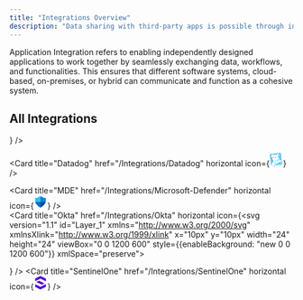 ```yaml
---
title: "Integrations Overview"
description: "Data sharing with third-party apps is possible through integrations."
---
```


Application Integration refers to enabling independently designed applications to work together by seamlessly exchanging data, workflows, and functionalities. This ensures that different software systems, cloud-based, on-premises, or hybrid can communicate and function as a cohesive system.

## All Integrations

<CardGroup cols={3}>
  <Card title="Cisco AMP" href="/Integrations/cisco-AMP" horizontal icon={<svg width="24px" height="24px" viewBox="0 0 24 24" role="img" xmlns="http://www.w3.org/2000/svg"><path d="M16.331 18.171V17.06l-.022.01c-.25.121-.522.19-.801.203a1.186 1.186 0 0 1-.806-.237 1.038 1.038 0 0 1-.352-.498 1.21 1.21 0 0 1-.023-.667c.052-.225.178-.426.357-.569.16-.134.355-.218.562-.242a1.85 1.85 0 0 1 1.061.198l.024.013v-1.117l-.051-.014a2.862 2.862 0 0 0-1.011-.132 2.34 2.34 0 0 0-.903.206c-.287.132-.54.327-.739.571a2.221 2.221 0 0 0-.04 2.705c.295.378.709.645 1.175.756.491.12 1.006.102 1.487-.052l.082-.023m-10.995 0V17.06l-.022.01c-.25.121-.522.19-.801.203a1.183 1.183 0 0 1-.806-.237 1.03 1.03 0 0 1-.351-.498 1.202 1.202 0 0 1-.024-.667c.052-.225.177-.426.357-.569.16-.134.355-.218.562-.242a1.85 1.85 0 0 1 1.061.198l.024.013v-1.117l-.051-.014a2.862 2.862 0 0 0-1.011-.132 2.344 2.344 0 0 0-.903.206 2.08 2.08 0 0 0-.74.571 2.224 2.224 0 0 0-.041 2.705 2.11 2.11 0 0 0 1.176.756c.491.12 1.005.102 1.487-.052l.083-.023m3.924-.922-.004.957.07.012c.22.041.441.069.664.085.195.019.391.022.587.012.187-.014.372-.049.551-.104.21-.06.405-.163.571-.305a1.16 1.16 0 0 0 .333-.478 1.31 1.31 0 0 0-.007-.96 1.068 1.068 0 0 0-.298-.414 1.261 1.261 0 0 0-.438-.255l-.722-.268a.388.388 0 0 1-.197-.188.245.245 0 0 1 .008-.219.382.382 0 0 1 .154-.142.798.798 0 0 1 .257-.074c.153-.022.308-.021.46.005.18.02.358.051.533.096l.038.008v-.883l-.069-.015a4.749 4.749 0 0 0-.543-.097 2.844 2.844 0 0 0-.714-.003c-.3.027-.585.143-.821.33-.16.126-.281.293-.351.484-.104.29-.105.608 0 .899.054.145.14.274.252.381.097.093.207.173.327.236.157.084.324.149.497.195.057.017.114.035.17.054l.085.031.024.01c.084.03.162.078.226.14.045.042.08.094.101.151a.325.325 0 0 1 .001.161.339.339 0 0 1-.166.198.856.856 0 0 1-.275.086 2.032 2.032 0 0 1-.427.021 5.208 5.208 0 0 1-.557-.074 9.195 9.195 0 0 1-.287-.067l-.033-.006zm-2.475.995h1.05v-4.167h-1.05v4.167zm12.162-2.936a1.095 1.095 0 0 1 1.541.158 1.094 1.094 0 0 1-.157 1.541l-.017.014a1.096 1.096 0 0 1-1.367-1.713m-1.525.854a2.193 2.193 0 0 0 2.666 2.107 2.139 2.139 0 0 0 .701-3.937 2.207 2.207 0 0 0-3.367 1.83m5.539-5.434a.52.52 0 0 0 1.039 0V9.573a.52.52 0 0 0-1.039 0v1.155m-2.844 0a.522.522 0 0 0 1.041 0V8.139a.521.521 0 0 0-1.04 0v2.589m-2.887 1.043a.521.521 0 0 0 1.039 0V6.17a.52.52 0 0 0-1.039 0v5.601m-2.838-1.043a.521.521 0 0 0 1.04 0V8.139a.52.52 0 0 0-1.039 0v2.589m-2.9 0a.522.522 0 0 0 1.039 0V9.573a.52.52 0 0 0-1.039 0v1.155m-2.87 0a.52.52 0 0 0 1.039 0V8.139a.52.52 0 0 0-1.039 0v2.589m-2.887 1.043a.52.52 0 0 0 1.039 0V6.17a.52.52 0 0 0-1.039 0v5.601m-2.861-1.043a.522.522 0 0 0 1.04 0V8.139a.52.52 0 0 0-1.039 0v2.589m-2.877 0a.521.521 0 0 0 1.039 0V9.573a.52.52 0 0 0-1.039 0v1.155"/></svg>} />

<Card title="Datadog" href="/Integrations/Datadog" horizontal icon={<svg xmlns="http://www.w3.org/2000/svg" width="24" height="24" viewBox="0 0 24 24"><path fill="#59c7f9" d="m19.57 17.04l-1.997-1.316l-1.665 2.782l-1.937-.567l-1.706 2.604l.087.82l9.274-1.71l-.538-5.794zm-8.649-2.498l1.488-.204c.241.108.409.15.697.223c.45.117.97.23 1.741-.16c.18-.088.553-.43.704-.625l6.096-1.106l.622 7.527l-10.444 1.882zm11.325-2.712l-.602.115L20.488 0L.789 2.285l2.427 19.693l2.306-.334c-.184-.263-.471-.581-.96-.989c-.68-.564-.44-1.522-.039-2.127c.53-1.022 3.26-2.322 3.106-3.956c-.056-.594-.15-1.368-.702-1.898c-.02.22.017.432.017.432s-.227-.289-.34-.683c-.112-.15-.2-.199-.319-.4c-.085.233-.073.503-.073.503s-.186-.437-.216-.807c-.11.166-.137.48-.137.48s-.241-.69-.186-1.062c-.11-.323-.436-.965-.343-2.424c.6.421 1.924.321 2.44-.439c.171-.251.288-.939-.086-2.293c-.24-.868-.835-2.16-1.066-2.651l-.028.02c.122.395.374 1.223.47 1.625c.293 1.218.372 1.642.234 2.204c-.116.488-.397.808-1.107 1.165c-.71.358-1.653-.514-1.713-.562c-.69-.55-1.224-1.447-1.284-1.883c-.062-.477.275-.763.445-1.153c-.243.07-.514.192-.514.192s.323-.334.722-.624c.165-.109.262-.178.436-.323a10 10 0 0 0-.456.003s.42-.227.855-.392c-.318-.014-.623-.003-.623-.003s.937-.419 1.678-.727c.509-.208 1.006-.147 1.286.257c.367.53.752.817 1.569.996c.501-.223.653-.337 1.284-.509c.554-.61.99-.688.99-.688s-.216.198-.274.51c.314-.249.66-.455.66-.455s-.134.164-.259.426l.03.043c.366-.22.797-.394.797-.394s-.123.156-.268.358c.277-.002.838.012 1.056.037c1.285.028 1.552-1.374 2.045-1.55c.618-.22.894-.353 1.947.68c.903.888 1.609 2.477 1.259 2.833c-.294.295-.874-.115-1.516-.916a3.5 3.5 0 0 1-.716-1.562a1.53 1.53 0 0 0-.497-.85s.23.51.23.96c0 .246.03 1.165.424 1.68c-.039.076-.057.374-.1.43c-.458-.554-1.443-.95-1.604-1.067c.544.445 1.793 1.468 2.273 2.449c.453.927.186 1.777.416 1.997c.065.063.976 1.197 1.15 1.767c.306.994.019 2.038-.381 2.685l-1.117.174c-.163-.045-.273-.068-.42-.153c.08-.143.241-.5.243-.572l-.063-.111c-.348.492-.93.97-1.414 1.245c-.633.359-1.363.304-1.838.156c-1.348-.415-2.623-1.327-2.93-1.566c0 0-.01.191.048.234c.34.383 1.119 1.077 1.872 1.56l-1.605.177l.759 5.908c-.337.048-.39.071-.757.124c-.325-1.147-.946-1.895-1.624-2.332c-.599-.384-1.424-.47-2.214-.314l-.05.059a2.85 2.85 0 0 1 1.863.444c.654.413 1.181 1.481 1.375 2.124c.248.822.42 1.7-.248 2.632c-.476.662-1.864 1.028-2.986.237c.3.481.705.876 1.25.95c.809.11 1.577-.03 2.106-.574c.452-.464.69-1.434.628-2.456l.714-.104l.258 1.834l11.827-1.424zM15.05 6.848c-.034.075-.085.125-.007.37l.004.014l.013.032l.032.073c.14.287.295.558.552.696q.1-.017.207-.023c.242-.01.395.028.492.08c.009-.048.01-.119.005-.222c-.018-.364.072-.982-.626-1.308c-.264-.122-.634-.084-.757.068a.3.3 0 0 1 .058.013c.186.066.06.13.027.207m1.958 3.392c-.092-.05-.52-.03-.821.005c-.574.068-1.193.267-1.328.372c-.247.191-.135.523.047.66c.511.382.96.638 1.432.575c.29-.038.546-.497.728-.914c.124-.288.124-.598-.058-.698m-5.077-2.942c.162-.154-.805-.355-1.556.156c-.554.378-.571 1.187-.041 1.646c.053.046.096.078.137.104a4.8 4.8 0 0 1 1.396-.412c.113-.125.243-.345.21-.745c-.044-.542-.455-.456-.146-.749"/></svg>} />

<Card
    title="MDE"
    href="/Integrations/Microsoft-Defender"
    horizontal
    icon={<svg xmlns="http://www.w3.org/2000/svg" x="0px" y="0px" width="24" height="24" viewBox="0 0 48 48">
<path fill="#0370c8" d="M24,44c-0.552,0-1-0.448-1-1s0.448-1,1-1V44z"></path><path fill="#0f5094" d="M25,43c0,0.552-0.448,1-1,1v-2C24.552,42,25,42.448,25,43z"></path><circle cx="42" cy="11" r="1" fill="#0883d9"></circle><circle cx="6" cy="11" r="1" fill="#33bff0"></circle><path fill="#0f5094" d="M24,43l0.427,0.907c0,0,15.144-7.9,18.08-19.907H24V43z"></path><path fill="#0883d9" d="M43,11l-1-1c-11.122,0-11.278-6-18-6v20h18.507C42.822,22.712,43,21.378,43,20C43,16.856,43,11,43,11	z"></path><path fill="#0370c8" d="M24,43l-0.427,0.907c0,0-15.144-7.9-18.08-19.907H24V43z"></path><path fill="#33bff0" d="M5,11l1-1c11.122,0,11.278-6,18-6v20H5.493C5.178,22.712,5,21.378,5,20C5,16.856,5,11,5,11z"></path>
</svg>}
  />  
<Card
    title="Okta"
    href="/Integrations/Okta"
    horizontal
    icon={<svg version="1.1" id="Layer_1" xmlns="http://www.w3.org/2000/svg" xmlnsXlink="http://www.w3.org/1999/xlink" x="10px" y="10px"
width="24" height="24" viewBox="0 0 1200 600" style={{enableBackground: "new 0 0 1200 600"}} xmlSpace="preserve">
<style type="text/css">
{`.st0{fill:#007DC1;}`}
</style>
<path className="st0" d="M300.6,227.4C245,227.4,200,272.4,200,328s45,100.6,100.6,100.6s100.6-45,100.6-100.6S356.2,227.4,300.6,227.4z
M300.6,378.4c-27.8,0-50.4-22.6-50.4-50.4s22.6-50.4,50.4-50.4S351,300.2,351,328C351,355.8,328.4,378.4,300.6,378.4z M477.4,361.8
c0-8,9.6-11.8,15.2-6.2c25.2,25.6,66.8,69.6,67,69.8c0.6,0.6,1.2,1.6,3.6,2.4c1,0.4,2.6,0.4,4.4,0.4H613c8.2,0,10.6-9.4,6.8-14.2
l-75.2-77l-4-4c-8.6-10.2-7.6-14.2,2.2-24.6l59.6-66.6c3.8-4.8,1.4-14-7-14h-41.2c-1.6,0-2.8,0-4,0.4c-2.4,0.8-3.4,1.6-4,2.4
c-0.2,0.2-33.2,35.8-53.6,57.6c-5.6,6-15.6,2-15.6-6.2V167.8c0-5.8-4.8-8-8.6-8h-33.6c-5.8,0-8.6,3.8-8.6,7.2v253.2
c0,5.8,4.8,7.4,8.8,7.4h33.6c5.2,0,8.6-3.8,8.6-7.6v-58.2H477.4z M751.8,419l-3.6-33.6c-0.4-4.6-4.8-7.8-9.4-7
c-2.6,0.4-5.2,0.6-7.8,0.6c-26.8,0-48.6-21-50.2-47.6v-44c0-5.4,4-9.8,9.4-9.8h45c3.2,0,8-2.8,8-8.6v-31.8c0-6.2-4-9.4-7.6-9.4
h-45.4c-5.2,0-9.4-3.8-9.6-9v-51c0-3.2-2.4-8-8.6-8h-33.4c-4.2,0-8.2,2.6-8.2,7.8v163.8c1.4,54.4,46,97.8,100.6,97.8
c4.6,0,9-0.4,13.4-1C749.2,427.6,752.4,423.6,751.8,419z M994.2,376.8c-28.4,0-32.8-10.2-32.8-48.4v-92.2c0-3.2-2.4-8.6-8.8-8.6H919
c-4.2,0-8.8,3.4-8.8,8.6v4.2c-14.6-8.4-31.6-13.2-49.6-13.2c-55.6,0-100.6,45-100.6,100.6s45,100.6,100.6,100.6
c25,0,47.8-9.2,65.4-24.2c9.4,14.4,24.6,24,48.4,24.2c4,0,25.6,0.8,25.6-9.4v-35.8C1000,380.2,997.6,376.8,994.2,376.8L994.2,376.8z
M860.8,378.4c-27.8,0-50.4-22.6-50.4-50.4c0-27.8,22.6-50.4,50.4-50.4c27.8,0,50.4,22.6,50.4,50.4
C911,355.8,888.4,378.4,860.8,378.4z"/>
</svg>}
  />
<Card
    title="SentinelOne"
    href="/Integrations/SentinelOne"
    horizontal
    icon={<svg version="1.2" xmlns="http://www.w3.org/2000/svg" viewBox="0 0 1272 1589" width="24" height="24">
	<title>header-logo-dark-svg</title>
	<defs>
		<clipPath clipPathUnits="userSpaceOnUse" id="cp1">
			<path d="m-10.44 0h8396.73v1588.67h-8396.73z"/>
		</clipPath>
		<linearGradient id="g1" x2="1" gradientUnits="userSpaceOnUse" gradientTransform="matrix(-631.364,-316.068,105.623,-210.989,1266.698,474.952)">
			<stop offset="0" stop-color="#4500b6"/>
			<stop offset="1" stop-color="#6100ff"/>
		</linearGradient>
		<linearGradient id="g2" x2="1" gradientUnits="userSpaceOnUse" gradientTransform="matrix(-631.364,316.07,-105.622,-210.984,1266.698,1113.717)">
			<stop offset="0" stop-color="#4500b6"/>
			<stop offset="1" stop-color="#6100ff"/>
		</linearGradient>
		<linearGradient id="g3" x2="1" gradientUnits="userSpaceOnUse" gradientTransform="matrix(631.363,-316.068,105.624,210.989,4.565,474.952)">
			<stop offset="0" stop-color="#6100ff"/>
			<stop offset="1" stop-color="#4500b6"/>
		</linearGradient>
		<linearGradient id="g4" x2="1" gradientUnits="userSpaceOnUse" gradientTransform="matrix(631.363,316.07,-105.622,210.984,4.565,1113.717)">
			<stop offset="0" stop-color="#6100ff"/>
			<stop offset="1" stop-color="#4500b6"/>
		</linearGradient>
		<linearGradient id="g5" x2="1" gradientUnits="userSpaceOnUse" gradientTransform="matrix(-683.229,-342.062,105.672,-211.068,974.59,964.002)">
			<stop offset="0" stop-color="#6100ff"/>
			<stop offset="1" stop-color="#4500b6"/>
		</linearGradient>
	</defs>
	<style>
		.s0 { fill: url(#g1) } 		.s1 { fill: url(#g2) } 		.s2 { fill: url(#g3) } 		.s3 { fill: url(#g4) } 		.s4 { fill: url(#g5) } 	</style>
	<g id="Clip-Path" clip-path="url(#cp1)">
		<g id="Layer">
			<path id="Layer" class="s0" d="m635.6 318.4l635.6 317.8v-318.4l-635.6-317.8z"/>
			<path id="Layer" class="s1" d="m635.6 1270.2l635.6-317.7v318.4l-635.6 317.8z"/>
			<path id="Layer" class="s2" d="m635.6 318.4l-635.5 317.8v-318.4l635.5-317.8z"/>
			<path id="Layer" class="s3" d="m635.6 1270.2l-635.5-317.7v318.4l635.5 317.8z"/>
			<path id="Layer" class="s4" d="m158.9 715.1l635 317.6 318.3-159.3-634.8-317.3z"/>
		</g>
	</g>
</svg>}
  />
</CardGroup>
